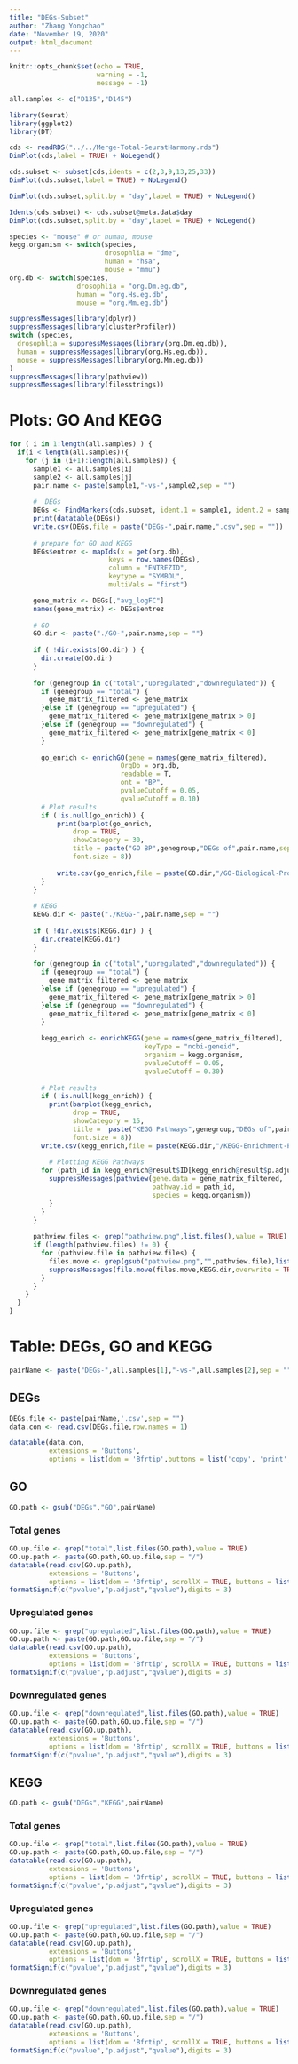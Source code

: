 ```yaml
---
title: "DEGs-Subset"
author: "Zhang Yongchao"
date: "November 19, 2020"
output: html_document
---
```


```r
knitr::opts_chunk$set(echo = TRUE,
                      warning = -1,
                      message = -1)
```


```r
all.samples <- c("D135","D145")
```

```r
library(Seurat)
library(ggplot2)
library(DT)
```

```r
cds <- readRDS("../../Merge-Total-SeuratHarmony.rds")
DimPlot(cds,label = TRUE) + NoLegend()
```

```r
cds.subset <- subset(cds,idents = c(2,3,9,13,25,33))
DimPlot(cds.subset,label = TRUE) + NoLegend()
```

```r
DimPlot(cds.subset,split.by = "day",label = TRUE) + NoLegend()
```
```r
Idents(cds.subset) <- cds.subset@meta.data$day
DimPlot(cds.subset,split.by = "day",label = TRUE) + NoLegend()
```


```r
species <- "mouse" # or human, mouse
kegg.organism <- switch(species,
                        drosophlia = "dme",
                        human = "hsa",
                        mouse = "mmu")
org.db <- switch(species,
                 drosophlia = "org.Dm.eg.db",
                 human = "org.Hs.eg.db",
                 mouse = "org.Mm.eg.db")
```

```r
suppressMessages(library(dplyr))
suppressMessages(library(clusterProfiler))
switch (species,
  drosophlia = suppressMessages(library(org.Dm.eg.db)),
  human = suppressMessages(library(org.Hs.eg.db)),
  mouse = suppressMessages(library(org.Mm.eg.db))
)
suppressMessages(library(pathview))
suppressMessages(library(filesstrings))
```

# Plots: GO And KEGG

```r
for ( i in 1:length(all.samples) ) {
  if(i < length(all.samples)){
    for (j in (i+1):length(all.samples)) {
      sample1 <- all.samples[i]
      sample2 <- all.samples[j]
      pair.name <- paste(sample1,"-vs-",sample2,sep = "")
      
      #  DEGs
      DEGs <- FindMarkers(cds.subset, ident.1 = sample1, ident.2 = sample2)
      print(datatable(DEGs))
      write.csv(DEGs,file = paste("DEGs-",pair.name,".csv",sep = ""))
      
      # prepare for GO and KEGG
      DEGs$entrez <- mapIds(x = get(org.db),
                         keys = row.names(DEGs),
                         column = "ENTREZID",
                         keytype = "SYMBOL",
                         multiVals = "first")

      gene_matrix <- DEGs[,"avg_logFC"]
      names(gene_matrix) <- DEGs$entrez
      
      # GO
      GO.dir <- paste("./GO-",pair.name,sep = "")
      
      if ( !dir.exists(GO.dir) ) {
        dir.create(GO.dir)
      }
      
      for (genegroup in c("total","upregulated","downregulated")) {
        if (genegroup == "total") {
          gene_matrix_filtered <- gene_matrix
        }else if (genegroup == "upregulated") {
          gene_matrix_filtered <- gene_matrix[gene_matrix > 0]
        }else if (genegroup == "downregulated") {
          gene_matrix_filtered <- gene_matrix[gene_matrix < 0]
        }
        
        go_enrich <- enrichGO(gene = names(gene_matrix_filtered),
                            OrgDb = org.db, 
                            readable = T,
                            ont = "BP",
                            pvalueCutoff = 0.05, 
                            qvalueCutoff = 0.10)
        # Plot results
        if (!is.null(go_enrich)) {
            print(barplot(go_enrich, 
                drop = TRUE, 
                showCategory = 30, 
                title = paste("GO BP",genegroup,"DEGs of",pair.name,sep = " "),
                font.size = 8))
        
            write.csv(go_enrich,file = paste(GO.dir,"/GO-Biological-Process-using-",genegroup,"-genes-of-",pair.name,".csv",sep = ""))
        }
      }
      
      # KEGG
      KEGG.dir <- paste("./KEGG-",pair.name,sep = "")
       
      if ( !dir.exists(KEGG.dir) ) {
        dir.create(KEGG.dir)
      }
      
      for (genegroup in c("total","upregulated","downregulated")) {
        if (genegroup == "total") {
          gene_matrix_filtered <- gene_matrix
        }else if (genegroup == "upregulated") {
          gene_matrix_filtered <- gene_matrix[gene_matrix > 0]
        }else if (genegroup == "downregulated") {
          gene_matrix_filtered <- gene_matrix[gene_matrix < 0]
        }
        
        kegg_enrich <- enrichKEGG(gene = names(gene_matrix_filtered),
                                  keyType = "ncbi-geneid",
                                  organism = kegg.organism,
                                  pvalueCutoff = 0.05, 
                                  qvalueCutoff = 0.30)
        
        # Plot results
        if (!is.null(kegg_enrich)) {
          print(barplot(kegg_enrich, 
                drop = TRUE, 
                showCategory = 15, 
                title =  paste("KEGG Pathways",genegroup,"DEGs of",pair.name,sep = " "),
                font.size = 8))
        write.csv(kegg_enrich,file = paste(KEGG.dir,"/KEGG-Enrichment-Pathways-using-",genegroup,"-genes-of-",pair.name,".csv",sep = ""))
        
          # Plotting KEGG Pathways
        for (path_id in kegg_enrich@result$ID[kegg_enrich@result$p.adjust < 0.05]) {
          suppressMessages(pathview(gene.data = gene_matrix_filtered, 
                                    pathway.id = path_id, 
                                    species = kegg.organism))
          }
        }
      }
      
      pathview.files <- grep("pathview.png",list.files(),value = TRUE)
      if (length(pathview.files) != 0) {
        for (pathview.file in pathview.files) {
          files.move <- grep(gsub("pathview.png","",pathview.file),list.files(),value = TRUE)
          suppressMessages(file.move(files.move,KEGG.dir,overwrite = TRUE))
        }
      }
    }
  }
}
```


# Table: DEGs, GO and KEGG 

```r
pairName <- paste("DEGs-",all.samples[1],"-vs-",all.samples[2],sep = "")
```

## DEGs

```r
DEGs.file <- paste(pairName,'.csv',sep = "")
data.con <- read.csv(DEGs.file,row.names = 1)

datatable(data.con,
          extensions = 'Buttons', 
          options = list(dom = 'Bfrtip',buttons = list('copy', 'print', list(extend = 'collection', buttons = c('csv', 'excel', 'pdf'), text = 'Download' ))))  %>% formatSignif(c("p_val","avg_logFC","p_val_adj"),digits = 3)
```

## GO

```r
GO.path <- gsub("DEGs","GO",pairName)
```

### Total genes

```r
GO.up.file <- grep("total",list.files(GO.path),value = TRUE)
GO.up.path <- paste(GO.path,GO.up.file,sep = "/")
datatable(read.csv(GO.up.path),
          extensions = 'Buttons', 
          options = list(dom = 'Bfrtip', scrollX = TRUE, buttons = list('copy', 'print', list(extend = 'collection', buttons = c('csv', 'excel', 'pdf'), text = 'Download' ))))  %>%
formatSignif(c("pvalue","p.adjust","qvalue"),digits = 3)
```

### Upregulated genes

```r
GO.up.file <- grep("upregulated",list.files(GO.path),value = TRUE)
GO.up.path <- paste(GO.path,GO.up.file,sep = "/")
datatable(read.csv(GO.up.path),
          extensions = 'Buttons', 
          options = list(dom = 'Bfrtip', scrollX = TRUE, buttons = list('copy', 'print', list(extend = 'collection', buttons = c('csv', 'excel', 'pdf'), text = 'Download' ))))  %>%
formatSignif(c("pvalue","p.adjust","qvalue"),digits = 3)
```

### Downregulated genes

```r
GO.up.file <- grep("downregulated",list.files(GO.path),value = TRUE)
GO.up.path <- paste(GO.path,GO.up.file,sep = "/")
datatable(read.csv(GO.up.path),
          extensions = 'Buttons', 
          options = list(dom = 'Bfrtip', scrollX = TRUE, buttons = list('copy', 'print', list(extend = 'collection', buttons = c('csv', 'excel', 'pdf'), text = 'Download' ))))  %>%
formatSignif(c("pvalue","p.adjust","qvalue"),digits = 3)
```

## KEGG

```r
GO.path <- gsub("DEGs","KEGG",pairName)
```

### Total genes

```r
GO.up.file <- grep("total",list.files(GO.path),value = TRUE)
GO.up.path <- paste(GO.path,GO.up.file,sep = "/")
datatable(read.csv(GO.up.path),
          extensions = 'Buttons', 
          options = list(dom = 'Bfrtip', scrollX = TRUE, buttons = list('copy', 'print', list(extend = 'collection', buttons = c('csv', 'excel', 'pdf'), text = 'Download' ))))  %>%
formatSignif(c("pvalue","p.adjust","qvalue"),digits = 3)
```

### Upregulated genes

```r
GO.up.file <- grep("upregulated",list.files(GO.path),value = TRUE)
GO.up.path <- paste(GO.path,GO.up.file,sep = "/")
datatable(read.csv(GO.up.path),
          extensions = 'Buttons', 
          options = list(dom = 'Bfrtip', scrollX = TRUE, buttons = list('copy', 'print', list(extend = 'collection', buttons = c('csv', 'excel', 'pdf'), text = 'Download' ))))  %>%
formatSignif(c("pvalue","p.adjust","qvalue"),digits = 3)
```

### Downregulated genes

```r
GO.up.file <- grep("downregulated",list.files(GO.path),value = TRUE)
GO.up.path <- paste(GO.path,GO.up.file,sep = "/")
datatable(read.csv(GO.up.path),
          extensions = 'Buttons', 
          options = list(dom = 'Bfrtip', scrollX = TRUE, buttons = list('copy', 'print', list(extend = 'collection', buttons = c('csv', 'excel', 'pdf'), text = 'Download' ))))  %>%
formatSignif(c("pvalue","p.adjust","qvalue"),digits = 3)
```



